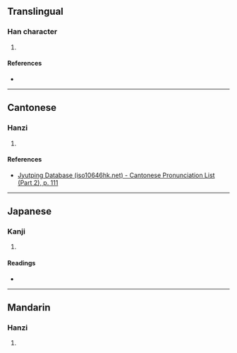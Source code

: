 {{also|或}}
{{character info/new}}
==Translingual==

===Han character===
{{Han char|rn=62|rad=戈|as=03|sn=7|four=|canj=IR,XIR|ids=⿹戈口}}

# {{defn|Han|sort=戈03}}

====References====
* {{Han ref|kx=0412.070|dkj=11549|dj=0754.050|hdz=21401.010|uh=6213|ud=25107}}

----

==Cantonese==

===Hanzi===
{{yue-hanzi|jyut=[[gap3]]|y=gap3}}

# {{defn|lang=yue|sort=戈03}}

====References====
* [http://www.iso10646hk.net/jp/document/download.jsp Jyutping Database (iso10646hk.net) - Cantonese Pronunciation List (Part 2), p. 111]

----

==Japanese==

===Kanji===
{{ja-kanji|grade=|rs=戈03}}

# {{defn|lang=ja|sort=戈03}}

====Readings====
* {{ja-readings|on=[[か]] (ka)|kun=}}

----

==Mandarin==

===Hanzi===
{{cmn-hanzi|pin=[[gē]] ([[ge1]])|wg=ko<sup>1</sup>}}

# {{defn|lang=cmn|sort=戈03}}